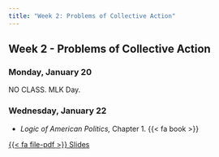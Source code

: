 ```yaml
---
title: "Week 2: Problems of Collective Action"
---
```


::: {.content-visible when-format="pdf"}

## Week 2 - Problems of Collective Action

:::


### Monday, January 20

NO CLASS. MLK Day.


### Wednesday, January 22

- *Logic of American Politics,* Chapter 1. {{< fa book >}}


::: {.content-visible when-format="html"}

 
[<span class="btn btn-danger">{{< fa file-pdf >}} Slides </span></p>](https://agnesscott.instructure.com/files/809043/)

:::

